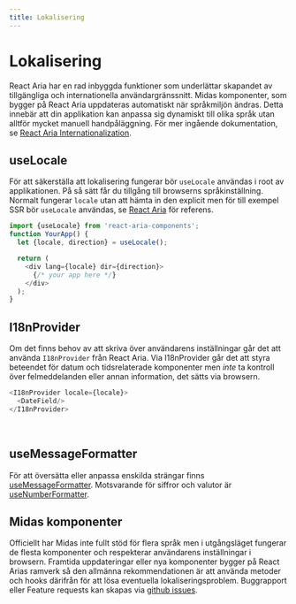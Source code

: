 ```yaml
---
title: Lokalisering
---
```



# Lokalisering

React Aria har en rad inbyggda funktioner som underlättar skapandet av tillgängliga
och internationella användargränssnitt. Midas komponenter, som bygger på React Aria
uppdateras automatiskt när språkmiljön ändras. Detta innebär att din applikation kan anpassa
sig dynamiskt till olika språk utan alltför mycket manuell handpåläggning. För mer ingående dokumentation,
se [React Aria Internationalization](https://react-spectrum.adobe.com/react-aria/internationalization.html).

## useLocale

För att säkerställa att lokalisering fungerar bör `useLocale` användas i root av applikationen. På så sätt får
du tillgång till browserns språkinställning. Normalt fungerar `locale` utan att hämta in den explicit men för till
exempel SSR bör `useLocale` användas, se [React Aria](https://react-spectrum.adobe.com/react-aria/internationalization.html) för referens.

```typescript jsx
import {useLocale} from 'react-aria-components';
function YourApp() {
  let {locale, direction} = useLocale();

  return (
    <div lang={locale} dir={direction}>
      {/* your app here */}
    </div>
  );
}

```

<LocaleExample />

## I18nProvider

Om det finns behov av att skriva över användarens inställningar går det att använda `I18nProvider` från React Aria.
Via I18nProvider går det att styra beteendet för datum och tidsrelaterade komponenter men _inte_ ta kontroll över felmeddelanden
eller annan information, det sätts via browsern.

```typescript jsx
<I18nProvider locale={locale}>
  <DateField/>
</I18nProvider>
```

<I18nExample />
<br />
<ErrorMessageExample />

## useMessageFormatter

För att översätta eller anpassa enskilda strängar finns
[useMessageFormatter](https://react-spectrum.adobe.com/react-aria/useMessageFormatter.html). Motsvarande för
siffror och valutor är [useNumberFormatter](https://react-spectrum.adobe.com/react-aria/useNumberFormatter.html).

## Midas komponenter

Officiellt har Midas inte fullt stöd för flera språk men i utgångsläget fungerar de flesta komponenter
och respekterar användarens inställningar i browsern. Framtida uppdateringar eller nya komponenter
bygger på React Arias ramverk så den allmänna rekommendationen är att använda metoder och hooks därifrån för
att lösa eventuella lokaliseringsproblem. Buggrapport eller Feature requests kan skapas via
[github issues](https://github.com/migrationsverket/midas/issues).
